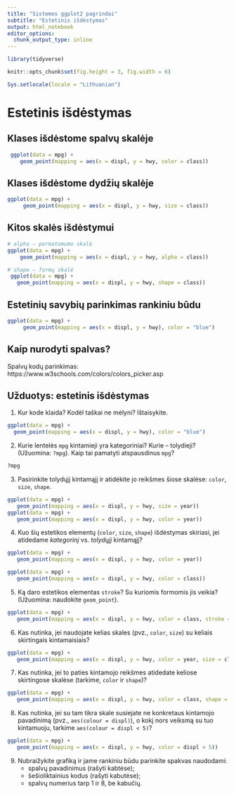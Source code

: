 ```yaml
---
title: "Sistemos ggplot2 pagrindai"
subtitle: "Estetinis išdėstymas"
output: html_notebook
editor_options: 
  chunk_output_type: inline
---
```



```r
library(tidyverse)

knitr::opts_chunk$set(fig.height = 3, fig.width = 6)

Sys.setlocale(locale = "Lithuanian")
```

Estetinis išdėstymas
============================================================================= 

Klases išdėstome spalvų skalėje
----------------------------------------------------------------------------- 

```r
 ggplot(data = mpg) + 
    geom_point(mapping = aes(x = displ, y = hwy, color = class)) 
```

Klases išdėstome dydžių skalėje
----------------------------------------------------------------------------- 

```r
ggplot(data = mpg) + 
     geom_point(mapping = aes(x = displ, y = hwy, size = class)) 
```

Kitos skalės išdėstymui
----------------------------------------------------------------------------- 

```r
# alpha – permatomumo skalė
ggplot(data = mpg) + 
    geom_point(mapping = aes(x = displ, y = hwy, alpha = class)) 
```
```r
# shape – formų skalė
 ggplot(data = mpg) +
   geom_point(mapping = aes(x = displ, y = hwy, shape = class)) 
```

Estetinių savybių parinkimas rankiniu būdu
----------------------------------------------------------------------------- 

```r
ggplot(data = mpg) + 
     geom_point(mapping = aes(x = displ, y = hwy), color = "blue") 
```

Kaip nurodyti spalvas?
----------------------------------------------------------------------------- 
Spalvų kodų parinkimas:
https://www.w3schools.com/colors/colors_picker.asp



Užduotys: estetinis išdėstymas
----------------------------------------------------------------------------- 

1. Kur kode klaida? Kodėl taškai ne mėlyni? Ištaisykite.

```r
ggplot(data = mpg) + 
  geom_point(mapping = aes(x = displ, y = hwy), color = "blue")
```

2. Kurie lentelės `mpg` kintamieji yra kategoriniai? Kurie – tolydieji? (Užuomina: `?mpg`). Kaip tai pamatyti atspausdinus `mpg`?

```r
?mpg
```

3. Pasirinkite tolydųjį kintamąjį ir atidėkite jo reikšmes šiose skalėse: `color`, `size`, `shape`. 

```r

ggplot(data = mpg) +
   geom_point(mapping = aes(x = displ, y = hwy, size = year))
ggplot(data = mpg) +
   geom_point(mapping = aes(x = displ, y = hwy, color = year))
```

4. Kuo šių estetikos elementų (`color`, `size`, `shape`) išdėstymas skiriasi, jei atidedame *kategorinį* vs. *tolydųjį* kintamąjį? 


```r
ggplot(data = mpg) +
   geom_point(mapping = aes(x = displ, y = hwy, color = year))
```
```r
ggplot(data = mpg) +
   geom_point(mapping = aes(x = displ, y = hwy, color = class))
```


5. Ką daro estetikos elementas `stroke`? Su kuriomis formomis jis veikia? (Užuomina: naudokite `geom_point`).

```r
ggplot(data = mpg) +
   geom_point(mapping = aes(x = displ, y = hwy, color = class, stroke = year))
```


6. Kas nutinka, jei naudojate kelias skales (pvz., `color`, `size`) su keliais skirtingais kintamaisiais?

```r
ggplot(data = mpg) +
   geom_point(mapping = aes(x = displ, y = hwy, color = year, size = class))
```

7. Kas nutinka, jei to paties kintamojo reikšmes atidedate keliose skirtingose skalėse (tarkime, `color` ir `shape`)?

```r
ggplot(data = mpg) +
   geom_point(mapping = aes(x = displ, y = hwy, color = class, shape = class))
```

8. Kas nutinka, jei su tam tikra skale susiejate ne konkretaus kintamojo pavadinimą (pvz., `aes(colour = displ)`), o kokį nors veiksmą su tuo kintamuoju, tarkime `aes(colour = displ < 5)`?

```r
ggplot(data = mpg) +
   geom_point(mapping = aes(x = displ, y = hwy, color = displ < 5))
```

9. Nubraižykite grafiką ir jame rankiniu būdu parinkite spakvas naudodami:
    * spalvų pavadinimus (rašyti kabtėse);
    * šešioliktainius kodus (rašyti kabutėse);
    * spalvų numerius tarp 1 ir 8, be kabučių.
    
```r

```
    
